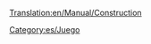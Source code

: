 [[Translation:en/Manual/Construction]]

{{en/Bilingual box| es
| Los artículos relativos a cómo construir cosas figuran en esta lista.
:→''[[es/Construcción|Véase el artículo principal sobre '''Construcción''']]...''
| Articles dealing with how to construct things are listed here.}}

[[Category:es/Juego]]